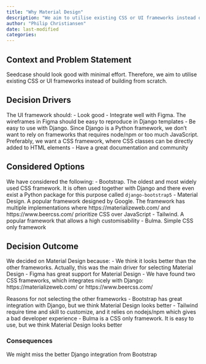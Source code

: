 ```yaml
---
title: "Why Material Design"
description: "We aim to utilise existing CSS or UI frameworks instead of building from scratch so Seedcase will look good with minimal effort. Since Material Design lives up to these requirements, we have chosen this framework for Seedcase."
author: "Philip Christiansen"
date: last-modified
categories:
---
```



## Context and Problem Statement

Seedcase should look good with minimal effort. Therefore, we aim to utilise existing CSS or UI frameworks instead of building from scratch.

## Decision Drivers

The UI framework should:
- Look good
- Integrate well with Figma. The wireframes in Figma should be easy to reproduce in Django templates
- Be easy to use with Django. Since Django is a Python framework, we don't want to rely on frameworks that requires node/npm or too much JavaScript. Preferably, we want a CSS framework, where CSS classes can be directly added to HTML elements
- Have a great documentation and community

## Considered Options

We have considered the following:
- Bootstrap. The oldest and most widely used CSS framework. It is often used together with Django and there even exist a Python package for this purpose called `django-bootstrap5`
- Material Design. A popular framework designed by Google. The framework has multiple implementations where https://materializeweb.com/ and https://www.beercss.com/ prioritize CSS over JavaScript
- Tailwind. A popular framework that allows a high customisability
- Bulma. Simple CSS only framework

## Decision Outcome

We decided on Material Design because:
- We think it looks better than the other frameworks. Actually, this was the main driver for selecting Material Design
- Figma has great support for Material Design
- We have found two CSS frameworks, which integrates nicely with Django: https://materializeweb.com/ or https://www.beercss.com/

Reasons for not selecting the other frameworks
- Bootstrap has great integration with Django, but we think Material Design looks better 
- Tailwind require time and skill to customize, and it relies on nodejs/npm which gives a bad developer experience
- Bulma is a CSS only framework. It is easy to use, but we think Material Design looks better

### Consequences

We might miss the better Django integration from Bootstrap